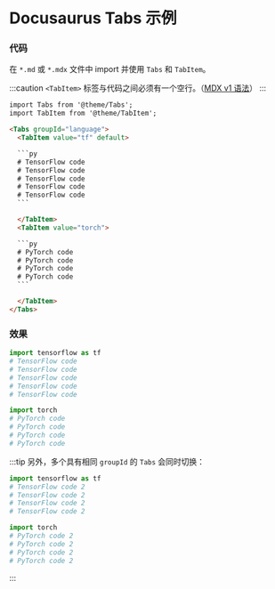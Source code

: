 # Docusaurus Tabs 示例



### 代码

在 `*.md` 或 `*.mdx` 文件中 import 并使用 `Tabs` 和 `TabItem`。

:::caution
`<TabItem>` 标签与代码之间必须有一个空行。（[MDX v1 语法](https://mdxjs.com/guides/markdown-in-components/)）
:::

````html
import Tabs from '@theme/Tabs';
import TabItem from '@theme/TabItem';

<Tabs groupId="language">
  <TabItem value="tf" default>

  ```py
  # TensorFlow code
  # TensorFlow code
  # TensorFlow code
  # TensorFlow code
  # TensorFlow code
  ```

  </TabItem>
  <TabItem value="torch">

  ```py
  # PyTorch code
  # PyTorch code
  # PyTorch code
  # PyTorch code
  ```

  </TabItem>
</Tabs>
````

### 效果

<Tabs groupId="language">
  <TabItem value="tf" default>

  ```py
  import tensorflow as tf
  # TensorFlow code
  # TensorFlow code
  # TensorFlow code
  # TensorFlow code
  # TensorFlow code
  ```

  </TabItem>
  <TabItem value="torch">

  ```py
  import torch
  # PyTorch code
  # PyTorch code
  # PyTorch code
  # PyTorch code
  ```

  </TabItem>
</Tabs>

:::tip
另外，多个具有相同 `groupId` 的 `Tabs` 会同时切换：

<Tabs groupId="language">
  <TabItem value="tf" default>

  ```py
  import tensorflow as tf
  # TensorFlow code 2
  # TensorFlow code 2
  # TensorFlow code 2
  # TensorFlow code 2
  ```

  </TabItem>
  <TabItem value="torch">

  ```py
  import torch
  # PyTorch code 2
  # PyTorch code 2
  # PyTorch code 2
  # PyTorch code 2
  ```

  </TabItem>
</Tabs>

:::